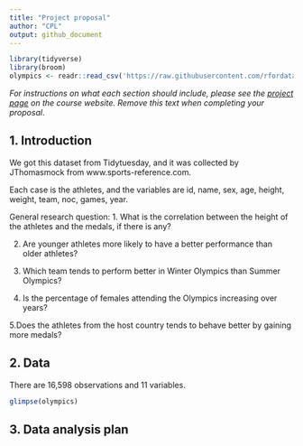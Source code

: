 ```yaml
---
title: "Project proposal"
author: "CPL"
output: github_document
---
```


```r
library(tidyverse)
library(broom)
olympics <- readr::read_csv('https://raw.githubusercontent.com/rfordatascience/tidytuesday/master/data/2021/2021-07-27/olympics.csv')
```

*For instructions on what each section should include, please see the [project page](https://idsed.digital/assessments/project/#proposal) on the course website. Remove this text when completing your proposal*.

## 1. Introduction

We got this dataset from Tidytuesday, and it was collected by JThomasmock from www.sports-reference.com. 

Each case is the athletes, and the variables are id, name, sex, age, height, weight, team, noc, games, year.

General research question:
1. What is the correlation between the height of the athletes and the medals, if there is any?   

2. Are younger athletes more likely to have a better performance than older athletes? 

3. Which team tends to perform better in Winter Olympics than Summer Olympics? 

4. Is the percentage of females attending the Olympics increasing over years? 

5.Does the athletes from the host country tends to behave better by gaining more medals?

## 2. Data

There are 16,598 observations and 11 variables. 
```r
glimpse(olympics)
```

## 3. Data analysis plan



